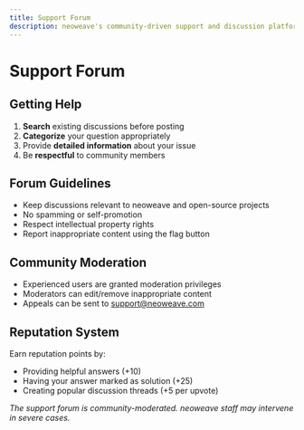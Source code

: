 ```yaml
---
title: Support Forum
description: neoweave's community-driven support and discussion platform
---
```


# Support Forum

## Getting Help
1. **Search** existing discussions before posting
2. **Categorize** your question appropriately
3. Provide **detailed information** about your issue
4. Be **respectful** to community members

## Forum Guidelines
- Keep discussions relevant to neoweave and open-source projects
- No spamming or self-promotion
- Respect intellectual property rights
- Report inappropriate content using the flag button

## Community Moderation
- Experienced users are granted moderation privileges
- Moderators can edit/remove inappropriate content
- Appeals can be sent to support@neoweave.com

## Reputation System
Earn reputation points by:
- Providing helpful answers (+10)
- Having your answer marked as solution (+25)
- Creating popular discussion threads (+5 per upvote)

*The support forum is community-moderated. neoweave staff may intervene in severe cases.*